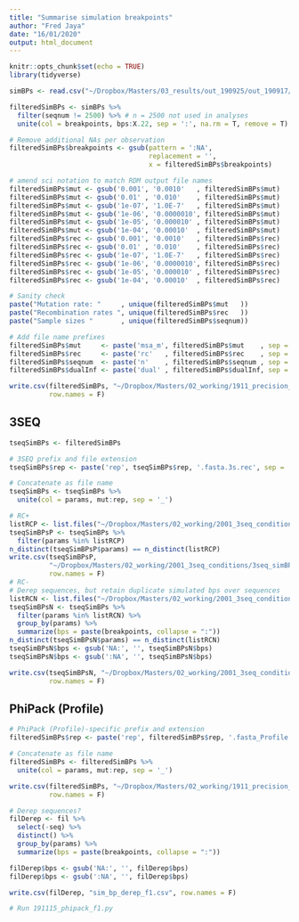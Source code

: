 ```yaml
---
title: "Summarise simulation breakpoints"
author: "Fred Jaya"
date: "16/01/2020"
output: html_document
---
```


```r
knitr::opts_chunk$set(echo = TRUE)
library(tidyverse)
```

```r
simBPs <- read.csv("~/Dropbox/Masters/03_results/out_190925/out_190917/S4_santa/V2_santa_bp.csv")

filteredSimBPs <- simBPs %>%
  filter(seqnum != 2500) %>% # n = 2500 not used in analyses
  unite(col = breakpoints, bps:X.22, sep = ':', na.rm = T, remove = T) # concat all bps in one col

# Remove additional NAs per observation
filteredSimBPs$breakpoints <- gsub(pattern = ':NA',
                                   replacement = '',
                                   x = filteredSimBPs$breakpoints)

# amend sci notation to match RDM output file names
filteredSimBPs$mut <- gsub('0.001', '0.0010'   , filteredSimBPs$mut)
filteredSimBPs$mut <- gsub('0.01' , '0.010'    , filteredSimBPs$mut)
filteredSimBPs$mut <- gsub('1e-07', '1.0E-7'   , filteredSimBPs$mut)
filteredSimBPs$mut <- gsub('1e-06', '0.0000010', filteredSimBPs$mut)
filteredSimBPs$mut <- gsub('1e-05', '0.000010' , filteredSimBPs$mut)
filteredSimBPs$mut <- gsub('1e-04', '0.00010'  , filteredSimBPs$mut)
filteredSimBPs$rec <- gsub('0.001', '0.0010'   , filteredSimBPs$rec)
filteredSimBPs$rec <- gsub('0.01' , '0.010'    , filteredSimBPs$rec)
filteredSimBPs$rec <- gsub('1e-07', '1.0E-7'   , filteredSimBPs$rec)
filteredSimBPs$rec <- gsub('1e-06', '0.0000010', filteredSimBPs$rec)
filteredSimBPs$rec <- gsub('1e-05', '0.000010' , filteredSimBPs$rec)
filteredSimBPs$rec <- gsub('1e-04', '0.00010'  , filteredSimBPs$rec)

# Sanity check
paste("Mutation rate: "     , unique(filteredSimBPs$mut   ))
paste("Recombination rates ", unique(filteredSimBPs$rec   ))
paste("Sample sizes "       , unique(filteredSimBPs$seqnum))

# Add file name prefixes
filteredSimBPs$mut     <- paste('msa_m', filteredSimBPs$mut    , sep = '')
filteredSimBPs$rec     <- paste('rc'   , filteredSimBPs$rec    , sep = '')
filteredSimBPs$seqnum  <- paste('n'    , filteredSimBPs$seqnum , sep = '')
filteredSimBPs$dualInf <- paste('dual' , filteredSimBPs$dualInf, sep = '')

write.csv(filteredSimBPs, "~/Dropbox/Masters/02_working/1911_precision_recall/191112_simbps/simBPHalfFiltered.csv",
          row.names = F)
```

## 3SEQ

```r
tseqSimBPs <- filteredSimBPs

# 3SEQ prefix and file extension
tseqSimBPs$rep <- paste('rep', tseqSimBPs$rep, '.fasta.3s.rec', sep = '')

# Concatenate as file name
tseqSimBPs <- tseqSimBPs %>%
  unite(col = params, mut:rep, sep = '_')

# RC+
listRCP <- list.files("~/Dropbox/Masters/02_working/2001_3seq_conditions/B2_3seq/RCp/")
tseqSimBPsP <- tseqSimBPs %>%
  filter(params %in% listRCP)
n_distinct(tseqSimBPsP$params) == n_distinct(listRCP)
write.csv(tseqSimBPsP, 
          "~/Dropbox/Masters/02_working/2001_3seq_conditions/3seq_simBP_RCP.csv",
          row.names = F)
# RC- 
# Derep sequences, but retain duplicate simulated bps over sequences
listRCN <- list.files("~/Dropbox/Masters/02_working/2001_3seq_conditions/B2_3seq/RCn/")
tseqSimBPsN <- tseqSimBPs %>%
  filter(params %in% listRCN) %>%
  group_by(params) %>%
  summarize(bps = paste(breakpoints, collapse = ":"))
n_distinct(tseqSimBPsN$params) == n_distinct(listRCN)
tseqSimBPsN$bps <- gsub('NA:', '', tseqSimBPsN$bps)
tseqSimBPsN$bps <- gsub(':NA', '', tseqSimBPsN$bps)

write.csv(tseqSimBPsN, "~/Dropbox/Masters/02_working/2001_3seq_conditions/3seq_simBP_RCN.csv",
          row.names = F)

```

## PhiPack (Profile)

```r
# PhiPack (Profile)-specific prefix and extension 
filteredSimBPs$rep <- paste('rep', filteredSimBPs$rep, '.fasta_Profile.csv', sep = '')

# Concatenate as file name
filteredSimBPs <- filteredSimBPs %>%
  unite(col = params, mut:rep, sep = '_')

write.csv(filteredSimBPs, "~/Dropbox/Masters/02_working/1911_precision_recall/191112_simbps/sim_bp_f1.csv", 
          row.names = F)

# Derep sequences?
filDerep <- fil %>%
  select(-seq) %>%
  distinct() %>%
  group_by(params) %>%
  summarize(bps = paste(breakpoints, collapse = ":"))

filDerep$bps <- gsub('NA:', '', filDerep$bps)
filDerep$bps <- gsub(':NA', '', filDerep$bps)

write.csv(filDerep, "sim_bp_derep_f1.csv", row.names = F)

# Run 191115_phipack_f1.py
```
